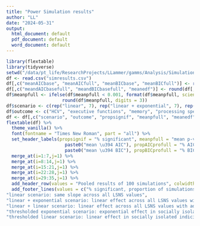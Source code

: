 ```yaml
---
title: "Power Simulation results"
author: "LL"
date: "2024-05-31"
output:
  html_document: default
  pdf_document: default
  word_document: default
---
```

```r
library(flextable)
library(tidyverse)
setwd("/data/pt_life/ResearchProjects/LLammer/gamms/Analysis/Simulations/")
df <- read.csv("simresults.csv")
df[,c("meanAICbase", "meanAICfull", "meanBICbase", "meanBICfull")] <- round(df[,c("meanAICbase", "meanAICfull", "meanBICbase", "meanBICfull")],0)
df[,c("meandAICbasefull", "meandBICbasefull", "meanedf")] <- round(df[,c("meandAICbasefull", "meandBICbasefull", "meanedf")],2)
df$meanpfull <- ifelse(df$meanpfull < 0.001, format(df$meanpfull, scientific = T, digits = 2), 
                     round(df$meanpfull, digits = 3))
df$scenario <- c(rep("linear", 7), rep("linear + exponential", 7), rep("linear + linear", 7), rep("thresholded exponential", 7), rep("thresholded linear", 7))
df$outcome <- c("HCV", "executive functions", "memory", "processing speed", "CESD", "WMHV", "GAD7")
df <- df[,c("scenario", "outcome", "propsignif", "meanpfull", "meanedf", "meandAICbasefull", "propAICprofull", "meandBICbasefull", "propBICprofull")]
flextable(df) %>%
  theme_vanilla() %>%
  font(fontname = "Times New Roman", part = "all") %>% 
  set_header_labels(propsignif = "% significant", meanpfull = "mean p-value", meanedf = "mean edf", meandAICbasefull = 
                      paste0("mean \u394 AIC"), propAICprofull = "% AIC pro full", meandBICbasefull = 
                      paste0("mean \u394 BIC"), propBICprofull = "% BIC pro full") %>%
  merge_at(i=1:7,j=1) %>%
  merge_at(i=8:14,j=1) %>%
  merge_at(i=15:21,j=1) %>%
  merge_at(i=22:28,j=1) %>%
  merge_at(i=29:35,j=1) %>%
  add_header_row(values = "Pooled results of 100 simulations", colwidths = 9) %>%
  add_footer_lines(values = c("% significant, proportion of simulations in which p < 0.05 in full to base model comparison; mean edf, mean estimated degrees of freedom of the LSNS-smooth; mean \u394 AIC, mean difference of base model AIC - full model AIC; % AIC pro full, proportion of AICs favouring the full model; mean \u394 BIC, mean difference of base model BIC - full model BIC; % BIC pro full, proportion of BICs favouring the full model; HCV, hippocampal volume; CESD, Centre for Epidemiological Studies Depression; WMHV, total white matter hyperintensity volume; GAD7, Generalized Anxiety Disorder 7",
"linear scenario: same slope across all LSNS values", 
"linear + exponential scenario: linear effect across all LSNS values with additional exponential effect in socially isolated individuals", 
"linear + linear scenario: linear effect across all LSNS values with additional linear effect in socially isolated individuals",
"thresholded exponential scenario: exponential effect in socially isolated indiciduals",
"thresholded linear scenario: linear effect in socially isolated indiciduals"))
```




